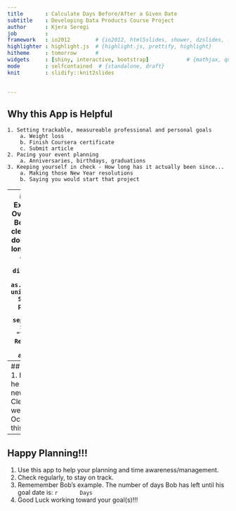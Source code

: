 ```yaml
---
title       : Calculate Days Before/After a Given Date
subtitle    : Developing Data Products Course Project
author      : Kjera Seregi
job         : 
framework   : io2012        # {io2012, html5slides, shower, dzslides, ...}
highlighter : highlight.js  # {highlight.js, prettify, highlight}
hitheme     : tomorrow      # 
widgets     : [shiny, interactive, bootstrap]            # {mathjax, quiz, bootstrap}
mode        : selfcontained  # {standalone, draft}
knit        : slidify::knit2slides

    
---
```

## Why this App is Helpful
    1. Setting trackable, measureable professional and personal goals
        a. Weight loss
        b. Finish Coursera certificate
        c. Submit article
    2. Pacing your event planning
        a. Anniversaries, birthdays, graduations
    3. Keeping yourself in check - How long has it actually been since...
        a. Making those New Year resolutions
        b. Saying you would start that project


---
## How the App Works Example - Bob's Garage
    1. Over the 4th of July holiday Bob Sitsalot said he would clean his garage.
    2. Bob has done nothing with this.  How long has it been?
```r
Date1 <- as.Date("2015-07-04"); DaysLeft <- difftime(Date1,Sys.Date(), units="days")
Days <- as.character(abs(DaysLeft), units = "days")
    if (Date1 < Sys.Date() ){
    Reply  <- paste("That date was ", Days, " day(s) ago.", sep="")
    }else if (Date1 == Sys.Date() ){
    Reply <- "That is today!"
    }else {
    Reply <- paste("That date is ", Days , " day(s) away.", sep="")
    }
Reply
```



---
## Bob's Garage - continued
1. Bob understands the time he wasted and will now set a new, measurable goal.
2. Clean the garage before the weather gets cold... say October 15th. How long 
until this date?
```r
    Date1 <- as.Date("2016-10-15")
    DaysLeft <- difftime(Date1,Sys.Date(), units="days")
    Days <- as.character(abs(DaysLeft), units = "days")
        if (Date1 < Sys.Date() ){
        Reply  <- paste("That date was ", Days, " day(s) ago.", sep="")
        }else if (Date1 == Sys.Date() ){
        Reply <- "That is today!"
        }else {
        Reply <- paste("That date is ", Days , " day(s) away.", sep="")
        }
    Reply
```



---
## Happy Planning!!!
1. Use this app to help your planning and time awareness/management.
2. Check regularly, to stay on track.  
3. Rememember Bob's example. The number of days Bob has left until his goal date is: 
      ```r
      Days
      ``` 
3. Good Luck working toward your goal(s)!!!


